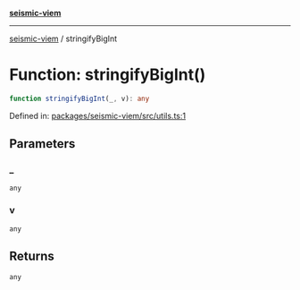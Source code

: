 [**seismic-viem**](/seismic-viem/README.mdx)

---

[seismic-viem](/seismic-viem/globals.mdx) / stringifyBigInt

# Function: stringifyBigInt()

```ts
function stringifyBigInt(_, v): any
```

Defined in: [packages/seismic-viem/src/utils.ts:1](https://github.com/SeismicSystems/seismic-client/blob/9fcfa5c0984a89e84539dc512bd70bb63c77e3ef/packages/seismic-viem/src/utils.ts#L1)

## Parameters

### \_

`any`

### v

`any`

## Returns

`any`
